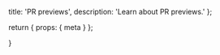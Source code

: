   title: 'PR previews',
  description:
    'Learn about PR previews.'
};

  return {
    props: {
      meta
    }
  };

}
